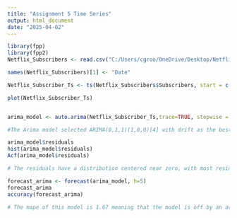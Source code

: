---
title: "Assignment 5 Time Series"
output: html_document
date: "2025-04-02"
---

```{r}
library(fpp)
library(fpp2)
Netflix_Subscribers <- read.csv("C:/Users/cgroo/OneDrive/Desktop/Netflix_Customer _Subscription-Time Series.csv", header=TRUE)

names(Netflix_Subscribers)[1] <- "Date"

Netflix_Subscriber_Ts <- ts(Netflix_Subscribers$Subscribers, start = c(2013, 2), frequency = 4)

plot(Netflix_Subscriber_Ts)


arima_model <- auto.arima(Netflix_Subscriber_Ts,trace=TRUE, stepwise = FALSE )

#The Arima model selected ARIMA(0,1,1)(1,0,0)[4] with drift as the best model for this time series. The nonseasonal part  is (0,1,1) with the first 0 being that their i no auto regressive terms, the 1 in the second slot means that first differencing was applied and the 1 in the third slot means that it uses one moving average term. The seasonal part is (1,0,0) with the 1 in the first slot meaning one seasonal auto regressive term, indicating that subscriber counts from the same quarter last year influence the current quarter. The 0 in the second slot indicates that the model has no seasonal differencing. The 0 in third slot means that no moving average is used.

arima_model$residuals
hist(arima_model$residuals)
Acf(arima_model$residuals)

# The residuals have a distribution centered near zero, with most residuals falling between -5e+06 and 5e+06. The histogram indicates a roughly symmetric shape, though slightly skewed with a few larger residuals suggesting occasional under- or over-predictions. The mean of the residuals appears close to zero indicating the model captures the main trends and seasonality well. However, the presence of a few larger residuals suggests potential outliers or unmodeled effects, such as sudden market shifts.

forecast_arima <- forecast(arima_model, h=5)
forecast_arima
accuracy(forecast_arima)

# The mape of this model is 1.67 meaning that the model is off by an average of 1.67 percent. This is a pretty good accuracy, however is nit better then some of the other models that I have ran.
```

